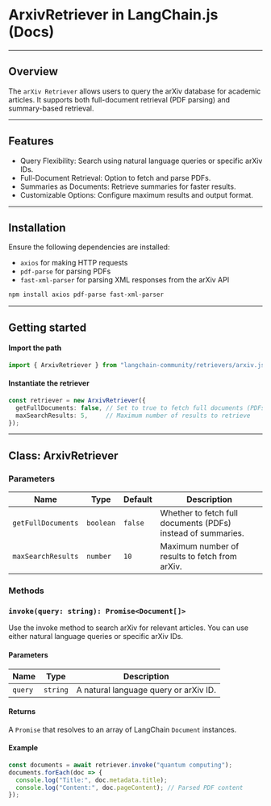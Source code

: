 # ArxivRetriever in LangChain.js (Docs)
---

## Overview

The `arXiv Retriever` allows users to query the arXiv database for academic articles. It supports both full-document retrieval (PDF parsing) and summary-based retrieval.

---

## Features
- Query Flexibility: Search using natural language queries or specific arXiv IDs.
- Full-Document Retrieval: Option to fetch and parse PDFs.
- Summaries as Documents: Retrieve summaries for faster results.
- Customizable Options: Configure maximum results and output format.

---
## Installation

Ensure the following dependencies are installed:
- `axios` for making HTTP requests
- `pdf-parse` for parsing PDFs
- `fast-xml-parser` for parsing XML responses from the arXiv API

```bash
npm install axios pdf-parse fast-xml-parser
```
---

## Getting started

#### Import the path
```typescript
import { ArxivRetriever } from "langchain-community/retrievers/arxiv.js";
```

#### Instantiate the retriever
```typescript
const retriever = new ArxivRetriever({
  getFullDocuments: false, // Set to true to fetch full documents (PDFs)
  maxSearchResults: 5,     // Maximum number of results to retrieve
});
```
---

## Class: ArxivRetriever

### Parameters

| Name              | Type      | Default | Description                                          |
|-------------------|-----------|---------|------------------------------------------------------|
| `getFullDocuments` | `boolean` | `false` | Whether to fetch full documents (PDFs) instead of summaries. |
| `maxSearchResults` | `number`  | `10`    | Maximum number of results to fetch from arXiv.      |



### Methods

### `invoke(query: string): Promise<Document[]>`

Use the invoke method to search arXiv for relevant articles. You can use either natural language queries or specific arXiv IDs.

#### Parameters

| Name   | Type     | Description                            |
|--------|----------|----------------------------------------|
| `query` | `string` | A natural language query or arXiv ID. |

#### Returns
A `Promise` that resolves to an array of LangChain `Document` instances.

#### Example
```typescript
const documents = await retriever.invoke("quantum computing");
documents.forEach(doc => {
  console.log("Title:", doc.metadata.title);
  console.log("Content:", doc.pageContent); // Parsed PDF content
});
```